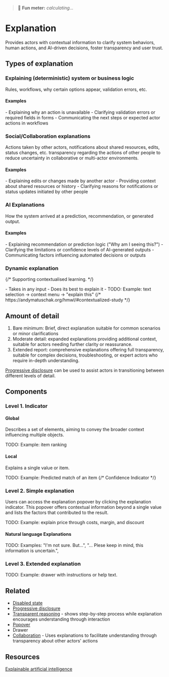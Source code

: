 
<Meta title="Patterns/Explanation*" />

> 💭 **Fun meter:** _calculating..._

# Explanation

Provides actors with contextual information to clarify system behaviors, human actions, and AI-driven decisions, foster transparency and user trust.

## Types of explanation

### Explaining (deterministic) system or business logic
Rules, workflows, why certain options appear, validation errors, etc.

#### Examples

<div>
- Explaining why an action is unavailable
- Clarifying validation errors or required fields in forms
- Communicating the next steps or expected actor actions in workflows
</div>

### Social/Collaboration explanations
Actions taken by other actors, notifications about shared resources, edits, status changes, etc.
transparency regarding the actions of other people to reduce uncertainty in collaborative or multi-actor environments.

#### Examples

<div>
- Explaining edits or changes made by another actor
- Providing context about shared resources or history
- Clarifying reasons for notifications or status updates initiated by other people
</div>

### AI Explanations
How the system arrived at a prediction, recommendation, or generated output.

#### Examples

<div>
- Explaining recommendation or prediction logic ("Why am I seeing this?")
- Clarifying the limitations or confidence levels of AI-generated outputs
- Communicating factors influencing automated decisions or outputs
</div>

### Dynamic explanation

{/* Supporting contextualised learning. */}

<div>
- Takes in any input
- Does its best to explain it
- TODO: Example: text selection → context menu → "explain this"
{/* https://andymatuschak.org/hmwl/#contextualized-study */}
</div>

## Amount of detail

1. Bare minimum: Brief, direct explanation suitable for common scenarios or minor clarifications
2. Moderate detail: expanded explanations providing additional context, suitable for actors needing further clarity or reassurance.
3. Extended report: comprehensive explanations offering full transparency, suitable for complex decisions, troubleshooting, or expert actors who require in-depth understanding.

[Progressive disclosure](../?path=/docs/patterns-progressive-disclosure--docs)
can be used to assist actors in transitioning between different levels of detail.

## Components

### Level 1. Indicator

#### Global

Describes a set of elements, aiming to convey the broader context influencing multiple objects.

TODO: Example: item ranking

#### Local

Explains a single value or item.

TODO: Example: Predicted match of an item
{/* Confidence Indicator */}

### Level 2. Simple explanation

Users can access the explanation popover by clicking the explanation indicator. This popover offers contextual information beyond a single value and lists the factors that contributed to the result.

TODO: Example: explain price through costs, margin, and discount

#### Natural language Explanations

TODO: Examples: "I'm not sure. But...", "... Plese keep in mind, this information is uncertain.",

### Level 3. Extended explanation

TODO: Example: drawer with instructions or help text.

## Related

- [Disabled state](./?path=/docs/patterns-states-disabled-state--docs)
- [Progressive disclosure](../?path=/docs/patterns-progressive-disclosure--docs)
- [Transparent reasoning](../?path=/docs/patterns-communication-transparent-reasonining--docs) - shows step-by-step process while explanation encourages understanding through interaction
- [Popover](./?path=/docs/primitives-popover--docs)
- Drawer
- [Collaboration](../?path=/docs/patterns-collaboration--docs) - Uses explanations to facilitate understanding through transparency about other actors' actions

## Resources

[Explainable artificial intelligence](https://en.wikipedia.org/wiki/Explainable_artificial_intelligence)
